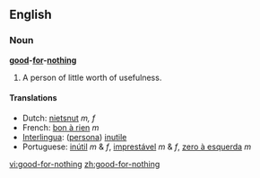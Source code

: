 ==English==

===Noun===
'''[[good]]-[[for]]-[[nothing]]'''

# A person of little worth of usefulness.

====Translations====
*Dutch: [[nietsnut]] ''m, f''
*French: [[bon à rien]] ''m''
*[[Interlingua]]: ([[persona]]) [[inutile]]
*Portuguese: [[inútil]] ''m'' & ''f'', [[imprestável]] ''m'' & ''f'', [[zero à esquerda]] ''m''

[[vi:good-for-nothing]]
[[zh:good-for-nothing]]
